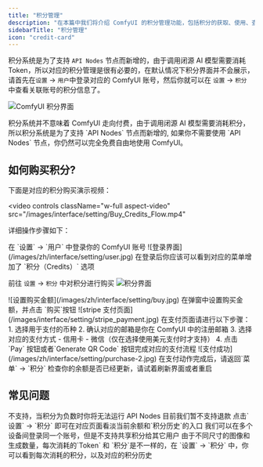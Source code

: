 ```yaml
---
title: "积分管理"
description: "在本篇中我们将介绍 ComfyUI 的积分管理功能，包括积分的获取、使用、查看等操作。"
sidebarTitle: "积分管理"
icon: "credit-card"
---
```


积分系统是为了支持 `API Nodes` 节点而新增的，由于调用闭源 AI 模型需要消耗Token，所以对应的积分管理是很有必要的，在默认情况下积分界面并不会展示，请首先在`设置` -> `用户`中登录对应的 ComfyUI 账号，然后你就可以在 `设置` -> `积分` 中查看关联账号的积分信息了。

![ComfyUI 积分界面](/images/zh/interface/setting/menu-credits.jpg)

<Note>
积分系统并不意味着 ComfyUI 走向付费，由于调用闭源 AI 模型需要消耗积分，所以积分系统是为了支持 `API Nodes` 节点而新增的, 如果你不需要使用 `API Nodes` 节点，你仍然可以完全免费自由地使用 ComfyUI。
</Note>

## 如何购买积分?

下面是对应的积分购买演示视频：

<video
  controls
  className="w-full aspect-video"
  src="/images/interface/setting/Buy_Credits_Flow.mp4"
></video>

详细操作步骤如下：

<Steps>

<Step title="登录你的 ComfyUI 账号">
在 `设置` -> `用户` 中登录你的 ComfyUI 账号
![登录界面](/images/zh/interface/setting/user.jpg)
</Step>

<Step title="前往 `设置` -> `积分` 中对积分进行购买">
在登录后你应该可以看到对应的菜单增加了 `积分（Credits）` 选项

前往 `设置` -> `积分` 中对积分进行购买
![积分界面](/images/zh/interface/setting/purchase-1.jpg)
</Step>

<Step title="设置购买积分的金额">
![设置购买金额](/images/zh/interface/setting/buy.jpg)
在弹窗中设置购买金额，并点击 `购买`按钮
</Step>

<Step title="在 Stripe 中进行支付">
![stripe 支付页面](/images/interface/setting/stripe_payment.jpg)
在支付页面请进行以下步骤：
1. 选择用于支付的币种
2. 确认对应的邮箱是你在 ComfyUI 中的注册邮箱
3. 选择对应的支付方式
  - 信用卡
  - 微信（仅在选择使用美元支付时才支持）
4. 点击 `Pay` 按钮或者`Generate QR Code` 按钮完成对应的支付流程
</Step>

<Step title="完成支付，并检查积分余额">
![支付成功](/images/zh/interface/setting/purchase-2.jpg)
在支付动作完成后，请返回`菜单` -> `积分` 检查你的余额是否已经更新，请试着刷新界面或者重启
</Step>

</Steps>

## 常见问题

<AccordionGroup>
  <Accordion title="是否支持积分出现负数？">
    不支持，当积分为负数时你将无法运行 API Nodes
  </Accordion>

  <Accordion title="如果我有没有用完的积分支持退款吗？">
  目前我们暂不支持退款
  </Accordion>
    <Accordion title="我要如何查看当前余额和使用量？">
  点击`设置` -> `积分` 即可在对应页面看淡当前余额和`积分历史`的入口
  </Accordion>

<Accordion title="我的积分可以和其他用户共享吗？">
  我们可以在多个设备间登录同一个账号，但是不支持共享积分给其它用户
  </Accordion>

  <Accordion title="我要如何知道每次消耗了多少积分？">
  由于不同尺寸的图像和生成数量，每次消耗的`Token` 和 `积分`是不一样的，在 `设置` -> `积分` 中，你可以看到每次消耗的积分，以及对应的积分历史
  </Accordion>
</AccordionGroup>